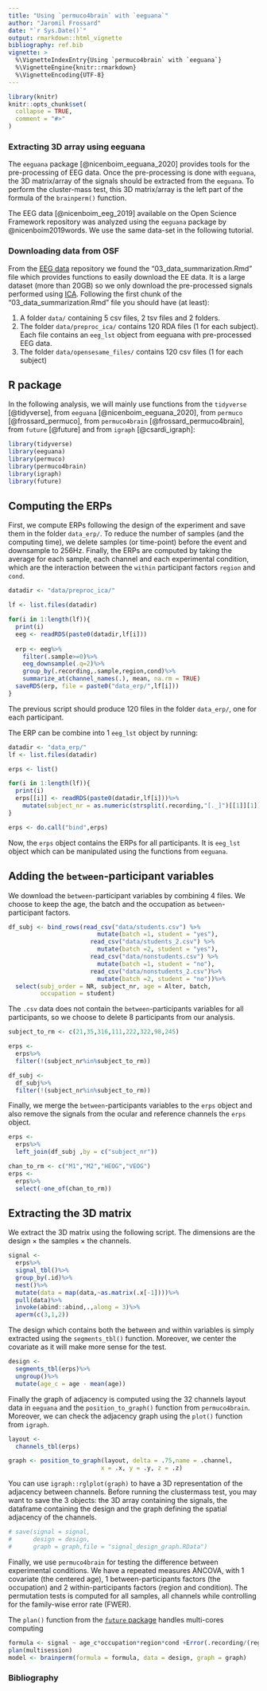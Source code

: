 ```yaml
---
title: "Using `permuco4brain` with `eeguana`"
author: "Jaromil Frossard"
date: "`r Sys.Date()`"
output: rmarkdown::html_vignette
bibliography: ref.bib
vignette: >
  %\VignetteIndexEntry{Using `permuco4brain` with `eeguana`}
  %\VignetteEngine{knitr::rmarkdown}
  %\VignetteEncoding{UTF-8}
---
```


```r
library(knitr)
knitr::opts_chunk$set(
  collapse = TRUE,
  comment = "#>"
)
```


### Extracting 3D array using eeguana

The `eeguana` package [@nicenboim_eeguana_2020] provides tools for the pre-processing of EEG data. Once the pre-processing is done with `eeguana`, the 3D matrix/array of the signals should be extracted from the `eeguana`. To perform the cluster-mass test, this 3D matrix/array is the left part of the formula of the `brainperm()` function.

The EEG data [@nicenboim_eeg_2019] available on the Open Science Framework repository was analyzed using the `eeguana` package by @nicenboim2019words. We use the same data-set in the following tutorial.

### Downloading data from OSF

From the [EEG data](https://osf.io/ut7xq/) repository we found the "03_data_summarization.Rmd" file which provides functions to easily download the EE data. It is a large dataset (more than 20GB) so we only download the pre-processed signals performed using [ICA](https://en.wikipedia.org/wiki/Independent_component_analysis). Following the first chunk of the "03_data_summarization.Rmd" file you should have (at least):

1. A folder `data/` containing 5 csv files, 2 tsv files and 2 folders. 
2. The folder `data/preproc_ica/` contains 120 RDA files (1 for each subject). Each file contains an `eeg_lst` object from eeguana with pre-processed EEG data.
3. The folder `data/opensesame_files/` contains 120 csv files (1 for each subject)


## R package

In the following analysis, we will mainly use functions from the `tidyverse` [@tidyverse], from `eeguana` [@nicenboim_eeguana_2020], from `permuco` [@frossard_permuco], from `permuco4brain` [@frossard_permuco4brain], from `future` [@future] and from `igraph` [@csardi_igraph]:

```r
library(tidyverse)
library(eeguana)
library(permuco)
library(permuco4brain)
library(igraph)
library(future)
```


## Computing the ERPs

First, we compute ERPs following the design of the experiment and save them in the folder `data_erp/`. To reduce the number of samples (and the computing time), we delete samples (or time-point) before the event and downsample to 256Hz. Finally, the ERPs are computed by taking the average for each sample, each channel and each experimental condition, which are the interaction between the `within` participant factors `region` and `cond`.



```r
datadir <- "data/preproc_ica/"

lf <- list.files(datadir)

for(i in 1:length(lf)){
  print(i)
  eeg <- readRDS(paste0(datadir,lf[i]))
  
  erp <- eeg%>%
    filter(.sample>=0)%>%
    eeg_downsample(.q=2)%>%
    group_by(.recording,.sample,region,cond)%>%
    summarize_at(channel_names(.), mean, na.rm = TRUE)
  saveRDS(erp, file = paste0("data_erp/",lf[i]))
}
```

The previous script should produce 120 files in the folder `data_erp/`, one for each participant.

The ERP can be combine into 1 `eeg_lst` object by running:

```r
datadir <- "data_erp/"
lf <- list.files(datadir)

erps <- list()

for(i in 1:length(lf)){
  print(i)
  erps[[i]] <- readRDS(paste0(datadir,lf[i]))%>%
    mutate(subject_nr = as.numeric(strsplit(.recording,"[._]")[[1]][1]))
}

erps <- do.call("bind",erps)
```

Now, the `erps` object contains the ERPs for all participants. It is  `eeg_lst` object which can be manipulated using the functions from `eeguana`.

## Adding the `between`-participant variables

We download the `between`-participant variables by combining 4 files. We choose to keep the age, the batch and the occupation as `between`-participant factors. 

```r
df_subj <- bind_rows(read_csv("data/students.csv") %>%
                         mutate(batch =1, student = "yes"),
                       read_csv("data/students_2.csv") %>%
                         mutate(batch =2, student = "yes"),
                       read_csv("data/nonstudents.csv") %>%
                         mutate(batch =1, student = "no"),
                       read_csv("data/nonstudents_2.csv")%>%
                         mutate(batch =2, student = "no"))%>%
  select(subj_order = NR, subject_nr, age = Alter, batch, 
         occupation = student)
```


The `.csv` data does not contain the `between`-participants variables for all participants, so we choose to delete 8 participants from our analysis. 


```r
subject_to_rm <- c(21,35,316,111,222,322,98,245)

erps <- 
  erps%>%
  filter(!(subject_nr%in%subject_to_rm))

df_subj <- 
  df_subj%>%
  filter(!(subject_nr%in%subject_to_rm))
```

Finally, we merge the `between`-participants variables to the `erps` object and also remove the signals from the ocular and reference channels the `erps` object.

```r
erps <- 
  erps%>%
  left_join(df_subj ,by = c("subject_nr"))

chan_to_rm <- c("M1","M2","HEOG","VEOG")
erps <- 
  erps%>%
  select(-one_of(chan_to_rm))
```

## Extracting the 3D matrix

We extract the 3D matrix using the following script. The dimensions are the design $\times$ the samples $\times$ the channels.

```r
signal <- 
  erps%>%
  signal_tbl()%>%
  group_by(.id)%>%
  nest()%>%
  mutate(data = map(data,~as.matrix(.x[-1])))%>%
  pull(data)%>%
  invoke(abind::abind,.,along = 3)%>%
  aperm(c(3,1,2))
```

The design which contains both the between and within variables is simply extracted using the `segments_tbl()` function. Moreover, we center the covariate as it will make more sense for the test.

```r
design <- 
  segments_tbl(erps)%>%
  ungroup()%>%
  mutate(age_c = age - mean(age))
```


Finally the graph of adjacency is computed using the 32 channels layout data in `eeguana` and the `position_to_graph()` function from `permuco4brain`. Moreover, we can check the adjacency graph using the `plot()` function from `igraph`.

```r
layout <- 
  channels_tbl(erps)

graph <- position_to_graph(layout, delta = .75,name = .channel,
                          x = .x, y = .y, z = .z)
```

You can use `igraph::rglplot(graph)` to have a 3D representation of the adjacency between channels.
Before running the clustermass test, you may want to save the 3 objects: the 3D array containing the signals, the dataframe containing the design and the graph defining the spatial adjacency of the channels.

```r
# save(signal = signal,
#      design = design,
#      graph = graph,file = "signal_design_graph.RData")
```

Finally, we use `permuco4brain` for testing the difference between experimental conditions. We have a repeated measures ANCOVA, with 1 covariate (the centered age), 1 between-participants factors (the occupation) and 2 within-participants factors (region and condition). The permutation tests is computed for all samples, all channels while controlling for the family-wise error rate (FWER).

The `plan()` function from the [`future` package](https://github.com/HenrikBengtsson/future) handles multi-cores computing


```r
formula <- signal ~ age_c*occupation*region*cond +Error(.recording/(region*cond))
plan(multisession)
model <- brainperm(formula = formula, data = design, graph = graph)
```


### Bibliography


